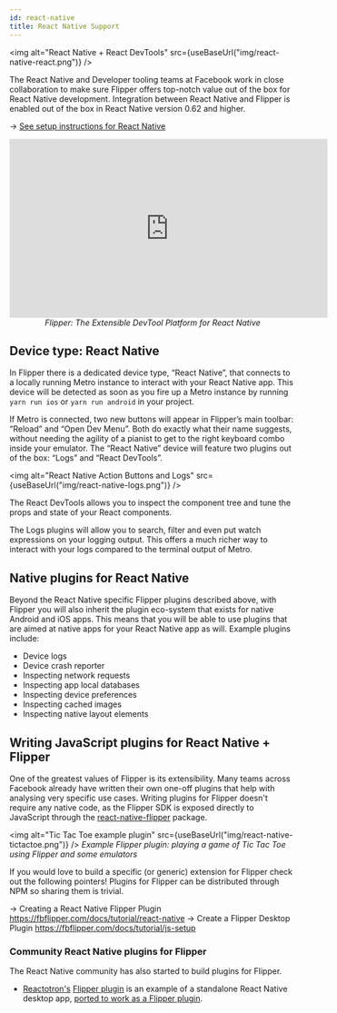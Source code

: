 ```yaml
---
id: react-native
title: React Native Support
---
```


<img alt="React Native + React DevTools" src={useBaseUrl("img/react-native-react.png")} />

The React Native and Developer tooling teams at Facebook work in close collaboration to make sure Flipper offers top-notch value out of the box for React Native development.
Integration between React Native and Flipper is enabled out of the box in React Native version 0.62 and higher.

→ [See setup instructions for React Native](../getting-started/index#setup-your-react-native-app)

<center>
<iframe width="560" height="315" src="https://www.youtube.com/embed/WltZTn3ODW4" frameborder="0" allow="accelerometer; autoplay; encrypted-media; gyroscope; picture-in-picture" allowfullscreen></iframe>
<br/><em>Flipper: The Extensible DevTool Platform for React Native</em>
</center>

## Device type: React Native

In Flipper there is a dedicated device type, “React Native”, that connects to a locally running Metro instance to interact with your React Native app. This device will be detected as soon as you fire up a Metro instance by running `yarn run ios` or `yarn run android` in your project.

If Metro is connected, two new buttons will appear in Flipper’s main toolbar: “Reload” and “Open Dev Menu”. Both do exactly what their name suggests, without needing the agility of a pianist to get to the right keyboard combo inside your emulator. The “React Native” device will feature two plugins out of the box: “Logs” and “React DevTools”.

<img alt="React Native Action Buttons and Logs" src={useBaseUrl("img/react-native-logs.png")} />

The React DevTools allows you to inspect the component tree and tune the props and state of your React components.

The Logs plugins will allow you to search, filter and even put watch expressions on your logging output. This offers a much richer way to interact with your logs compared to the terminal output of Metro.

## Native plugins for React Native

Beyond the React Native specific Flipper plugins described above, with Flipper you will also inherit the plugin eco-system that exists for native Android and iOS apps. This means that you will be able to use plugins that are aimed at native apps for your React Native app as will. Example plugins include:

* Device logs
* Device crash reporter
* Inspecting network requests
* Inspecting app local databases
* Inspecting device preferences
* Inspecting cached images
* Inspecting native layout elements

## Writing JavaScript plugins for React Native + Flipper

One of the greatest values of Flipper is its extensibility. Many teams across Facebook already have written their own one-off plugins that help with analysing very specific use cases.
Writing plugins for Flipper doesn't require any native code, as the Flipper SDK is exposed directly to JavaScript through the [react-native-flipper](https://www.npmjs.com/package/react-native-flipper) package.

<img alt="Tic Tac Toe example plugin" src={useBaseUrl("img/react-native-tictactoe.png")} />
_Example Flipper plugin: playing a game of Tic Tac Toe using Flipper and some emulators_

If you would love to build a specific (or generic) extension for Flipper check out the following pointers! Plugins for Flipper can be distributed through NPM so sharing them is trivial.

→ Creating a React Native Flipper Plugin https://fbflipper.com/docs/tutorial/react-native
→ Create a Flipper Desktop Plugin https://fbflipper.com/docs/tutorial/js-setup

### Community React Native plugins for Flipper

The React Native community has also started to build plugins for Flipper.

* [Reactotron's](https://infinite.red/reactotron) [Flipper plugin](https://github.com/infinitered/flipper-plugin-reactotron) is an example of a standalone React Native desktop app, [ported to work as a Flipper plugin](https://shift.infinite.red/better-react-native-debugging-with-reactotron-in-flipper-6b823af29220).
